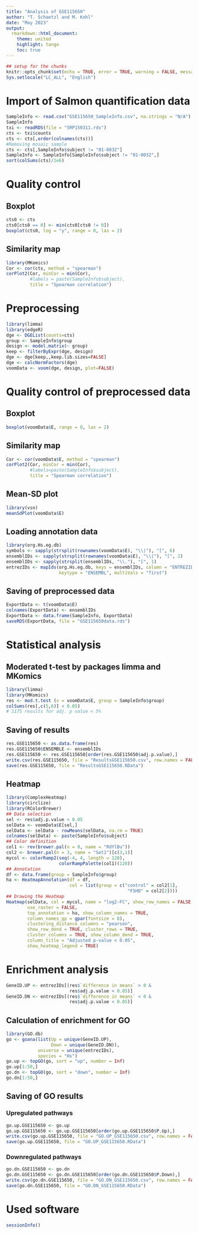 ---
title: "Analysis of GSE115650"
author: "T. Schaetzl and M. Kohl"
date: "May 2023"
output:
  rmarkdown::html_document:
    theme: united
    highlight: tango
    toc: true
---

```{r setup, include=FALSE}
## setup for the chunks
knitr::opts_chunk$set(echo = TRUE, error = TRUE, warning = FALSE, message = FALSE)
Sys.setlocale("LC_ALL", "English")
```


# Import of Salmon quantification data

```{r}
SampleInfo <- read.csv("GSE115650_SampleInfo.csv", na.strings = "N/A")
SampleInfo
txi <- readRDS(file = "SRP150311.rds")
cts <- txi$counts
cts <- cts[,order(colnames(cts))]
#Removing mosaic sample
cts <- cts[,SampleInfo$subject != "01-0032"]
SampleInfo <- SampleInfo[SampleInfo$subject != "01-0032",]
sort(colSums(cts)/1e6)
```


# Quality control 

## Boxplot 

```{r}
cts0 <- cts
cts0[cts0 == 0] <- min(cts0[cts0 != 0])
boxplot(cts0, log = "y", range = 0, las = 2)
```

## Similarity map

```{r}
library(MKomics)
Cor <- cor(cts, method = "spearman")
corPlot2(Cor, minCor = min(Cor), 
         #labels = paste(SampleInfo$subject),
         title = "Spearman correlation")
```


# Preprocessing

```{r}
library(limma)
library(edgeR)
dge <- DGEList(counts=cts)
group <- SampleInfo$group
design <- model.matrix(~ group)
keep <- filterByExpr(dge, design)
dge <- dge[keep,,keep.lib.sizes=FALSE]
dge <- calcNormFactors(dge)
voomData <- voom(dge, design, plot=FALSE)
```


# Quality control of preprocessed data

## Boxplot

```{r}
boxplot(voomData$E, range = 0, las = 2)
```

## Similarity map

```{r}
Cor <- cor(voomData$E, method = "spearman")
corPlot2(Cor, minCor = min(Cor), 
         #labels=paste(SampleInfo$subject),
         title = "Spearman correlation")
```

## Mean-SD plot

```{r}
library(vsn)
meanSdPlot(voomData$E)
```

## Loading annotation data

```{r}
library(org.Hs.eg.db)
symbols <- sapply(strsplit(rownames(voomData$E), "\\|"), "[", 6)
ensemblIDs <- sapply(strsplit(rownames(voomData$E), "\\|"), "[", 2)
ensemblIDs <- sapply(strsplit(ensemblIDs, "\\."), "[", 1)
entrezIDs <- mapIds(org.Hs.eg.db, keys = ensemblIDs, column = "ENTREZID", 
                    keytype = "ENSEMBL", multiVals = "first")
```

## Saving of preprocessed data

```{r}
ExportData <- t(voomData$E) 
colnames(ExportData) <- ensemblIDs
ExportData <- data.frame(SampleInfo, ExportData)
saveRDS(ExportData, file = "GSE115650data.rds")
```


# Statistical analysis

## Moderated t-test by packages limma and MKomics

```{r}
library(limma)
library(MKomics)
res <- mod.t.test (x = voomData$E, group = SampleInfo$group)
colSums(res[,c(5,6)] < 0.05)
# 1175 results for adj. p value < 5%
```

## Saving of results

```{r}
res.GSE115650 <- as.data.frame(res)
res.GSE115650$ENSEMBLE <- ensemblIDs
res.GSE115650 <- res.GSE115650[order(res.GSE115650$adj.p.value),]
write.csv(res.GSE115650, file = "ResultsGSE115650.csv", row.names = FALSE)
save(res.GSE115650, file = "ResultsGSE115650.RData")
```

## Heatmap 

```{r}
library(ComplexHeatmap)
library(circlize)
library(RColorBrewer)
## Data selection
sel <- res$adj.p.value < 0.05
selData <- voomData$E[sel,]
selData <- selData - rowMeans(selData, na.rm = TRUE)
colnames(selData) <- paste(SampleInfo$subject)
## Color definition
col1 <- rev(brewer.pal(n = 8, name = "RdYlBu"))
col2 <- brewer.pal(n = 3, name = "Set1")[c(3,1)]
mycol <- colorRamp2(seq(-4, 4, length = 128), 
                    colorRampPalette(col1)(128)) 
## Annotation
df <- data.frame(group = SampleInfo$group)
ha <- HeatmapAnnotation(df = df,
                        col = list(group = c("control" = col2[1],
                                              "FSHD" = col2[2])))
## Drawing the Heatmap
Heatmap(selData, col = mycol, name = "log2-FC", show_row_names = FALSE,
        use_raster = FALSE,
        top_annotation = ha, show_column_names = TRUE,
        column_names_gp = gpar(fontsize = 8),
        clustering_distance_columns = "pearson",
        show_row_dend = TRUE, cluster_rows = TRUE,
        cluster_columns = TRUE, show_column_dend = TRUE,
        column_title = "Adjusted p-value < 0.05",
        show_heatmap_legend = TRUE)
```


# Enrichment analysis

```{r}
GeneID.UP <- entrezIDs[(res$`difference in means` > 0 & 
                        res$adj.p.value < 0.05)]
GeneID.DN <- entrezIDs[(res$`difference in means` < 0 & 
                        res$adj.p.value < 0.05)]
```

## Calculation of enrichment for GO

```{r}
library(GO.db)
go <- goana(list(Up = unique(GeneID.UP), 
                 Down = unique(GeneID.DN)), 
            universe = unique(entrezIDs), 
            species = "Hs")
go.up <- topGO(go, sort = "up", number = Inf)
go.up[1:50,]
go.dn <- topGO(go, sort = "down", number = Inf)
go.dn[1:50,]
```

## Saving of GO results

### Upregulated pathways

```{r}
go.up.GSE115650 <- go.up
go.up.GSE115650 <- go.up.GSE115650[order(go.up.GSE115650$P.Up),]
write.csv(go.up.GSE115650, file = "GO.UP_GSE115650.csv", row.names = FALSE)
save(go.up.GSE115650, file = "GO.UP_GSE115650.RData")
```

### Downregulated pathways

```{r}
go.dn.GSE115650 <- go.dn
go.dn.GSE115650 <- go.dn.GSE115650[order(go.dn.GSE115650$P.Down),]
write.csv(go.dn.GSE115650, file = "GO.DN_GSE115650.csv", row.names = FALSE)
save(go.dn.GSE115650, file = "GO.DN_GSE115650.RData")
```


# Used software

```{r}
sessionInfo()
```
